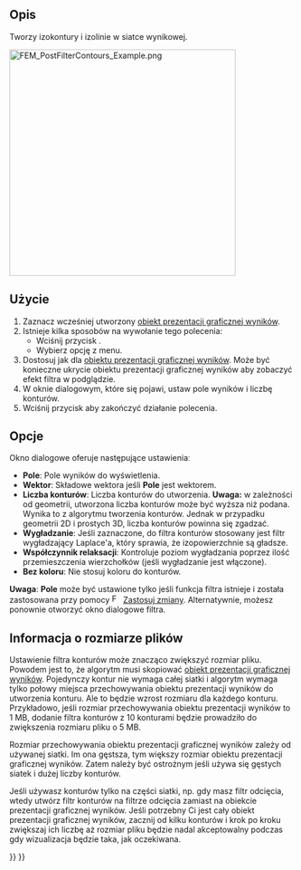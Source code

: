<languages/>

<div class="mw-translate-fuzzy">
{{Docnav
|[[FEM_PostFilterClipRegion/pl|Filtr przycięcia obszaru]]
|[[FEM_PostFilterDataAlongLine/pl|Filtr przycięcia linią]]
|[[FEM_Workbench/pl|środowisko pracy MES]]
|IconL=FEM_PostFilterClipRegion.svg
|IconR=FEM_PostFilterDataAlongLine.svg
|IconC=Workbench_FEM.svg
}}
</div>

{{GuiCommand/pl
|Name=FEM PostFilterContours
|Name/pl=MES: Filtr konturów
|MenuLocation=Wyniki → Filtr konturów
|Workbenches=[[FEM_Workbench/pl|MES]]
|Version=0.21
|SeeAlso=[[FEM_PostPipelineFromResult/pl|Prezentacja graficzna wyników]], [[FEM_PostCreateFunctions/pl|Funkcje filtrów MES]], [[FEM_tutorial/pl|Poradnik MES]]
}}

<span id="Description"></span>
==Opis==

Tworzy izokontury i izolinie w siatce wynikowej.

[[File:FEM_PostFilterContours_Example.png|400px]]
{{Caption|Izokontury przedstawiające składową Y bezwzględnej gęstości strumienia magnetycznego<br> w i wokół miedzianego przewodu, wokół którego przepływa prąd elektryczny z częstotliwością 100 kHz.<br> Więcej informacji o tym modelu można znaleźć w sekcji 14 dokumentu [https://www.nic.funet.fi/index/elmer/doc/ElmerTutorials.pdf Poradnik Elmer].}}

<span id="Usage"></span>
==Użycie==

# Zaznacz wcześniej utworzony [[FEM_PostPipelineFromResult/pl|obiekt prezentacji graficznej wyników]].
# Istnieje kilka sposobów na wywołanie tego polecenia:
#* Wciśnij przycisk {{Button|[[Image:FEM_PostFilterContours.svg|16px]] [[FEM_PostFilterContours/pl|Filtr konturów]]}}.
#* Wybierz opcję {{MenuCommand|Wyniki → [[Image:FEM_PostFilterContours.svg|16px]] Filtr konturów}} z menu.
# Dostosuj {{MenuCommand|Opcje wyświetlania wyników}} jak dla [[FEM_PostPipelineFromResult/pl|obiektu prezentacji graficznej wyników]]. Może być konieczne ukrycie obiektu prezentacji graficznej wyników aby zobaczyć efekt filtra w podglądzie.
# W oknie dialogowym, które się pojawi, ustaw pole wyników i liczbę konturów.
# Wciśnij przycisk {{Button|OK}} aby zakończyć działanie polecenia.

<span id="Options"></span>
==Opcje==

Okno dialogowe oferuje następujące ustawieniaː

* '''Pole''': Pole wyników do wyświetlenia.
* '''Wektor''': Składowe wektora jeśli '''Pole''' jest wektorem.
* '''Liczba konturów''': Liczba konturów do utworzenia. '''Uwaga:''' w zależności od geometrii, utworzona liczba konturów może być wyższa niż podana. Wynika to z algorytmu tworzenia konturów. Jednak w przypadku geometrii 2D i prostych 3D, liczba konturów powinna się zgadzać.
* '''Wygładzanie''': Jeśli zaznaczone, do filtra konturów stosowany jest filtr wygładzający Laplace'a, który sprawia, że izopowierzchnie są gładsze. {{Version/pl|1.1}}
* '''Współczynnik relaksacji''': Kontroluje poziom wygładzania poprzez ilość przemieszczenia wierzchołków (jeśli wygładzanie jest włączone). {{Version/pl|1.1}}
* '''Bez koloru''': Nie stosuj koloru do konturów.

'''Uwaga''': '''Pole''' może być ustawione tylko jeśli funkcja filtra istnieje i została zastosowana przy pomocy [[Image:FEM_PostApplyChanges.svg|16px]] [[FEM_PostApplyChanges/pl|Zastosuj zmiany]]. Alternatywnie, możesz ponownie otworzyć okno dialogowe filtra.

<span id="File_Size_Information"></span>
==Informacja o rozmiarze plików==

Ustawienie filtra konturów może znacząco zwiększyć rozmiar pliku. Powodem jest to, że algorytm musi skopiować [[FEM_PostPipelineFromResult/pl|obiekt prezentacji graficznej wyników]]. Pojedynczy kontur nie wymaga całej siatki i algorytm wymaga tylko połowy miejsca przechowywania obiektu prezentacji wyników do utworzenia konturu. Ale to będzie wzrost rozmiaru dla każdego konturu. Przykładowo, jeśli rozmiar przechowywania obiektu prezentacji wyników to 1 MB, dodanie filtra konturów z 10 konturami będzie prowadziło do zwiększenia rozmiaru pliku o 5 MB.

Rozmiar przechowywania obiektu prezentacji graficznej wyników zależy od używanej siatki. Im ona gęstsza, tym większy rozmiar obiektu prezentacji graficznej wyników. Zatem należy być ostrożnym jeśli używa się gęstych siatek i dużej liczby konturów.

Jeśli używasz konturów tylko na części siatki, np. gdy masz filtr odcięcia, wtedy utwórz filtr konturów na filtrze odcięcia zamiast na obiekcie prezentacji graficznej wyników. Jeśli potrzebny Ci jest cały obiekt prezentacji graficznej wyników, zacznij od kilku konturów i krok po kroku zwiększaj ich liczbę aż rozmiar pliku będzie nadal akceptowalny podczas gdy wizualizacja będzie taka, jak oczekiwana.


<div class="mw-translate-fuzzy">
{{Docnav
|[[FEM_PostFilterClipRegion/pl|Filtr przycięcia obszaru]]
|[[FEM_PostFilterDataAlongLine/pl|Filtr przycięcia linią]]
|[[FEM_Workbench/pl|środowisko pracy MES]]
|IconL=FEM_PostFilterClipRegion.svg
|IconR=FEM_PostFilterDataAlongLine.svg
|IconC=Workbench_FEM.svg
}}
</div>

{{FEM Tools navi{{#translation:}}}}
{{Userdocnavi{{#translation:}}}}
